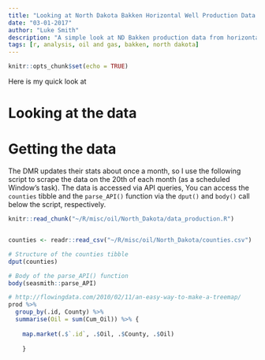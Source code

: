 ```yaml
---
title: "Looking at North Dakota Bakken Horizontal Well Production Data With R"
date: "03-01-2017"
author: "Luke Smith"
description: "A simple look at ND Bakken production data from horizontal wells."
tags: [r, analysis, oil and gas, bakken, north dakota]
---
```


```r
knitr::opts_chunk$set(echo = TRUE)
```

Here is my quick look at 

# Looking at the data

# Getting the data
The DMR updates their stats about once a month, so I use the following script to scrape the data on the 20th of each month (as a scheduled Window's task). The data is accessed via API queries, You can access the `counties` tibble and the `parse_API()` function via the `dput()` and `body()` call below the script, respectively.




```r
knitr::read_chunk("~/R/misc/oil/North_Dakota/data_production.R")
```




```r

```




```r
counties <- readr::read_csv("~/R/misc/oil/North_Dakota/counties.csv")
```




```r
# Structure of the counties tibble
dput(counties)
```




```r
# Body of the parse_API() function
body(seasmith::parse_API)
```


```r
# http://flowingdata.com/2010/02/11/an-easy-way-to-make-a-treemap/
prod %>%
  group_by(.id, County) %>%
  summarise(Oil = sum(Cum_Oil)) %>% {
    
    map.market(.$`.id`, .$Oil, .$County, .$Oil)
    
    }
```